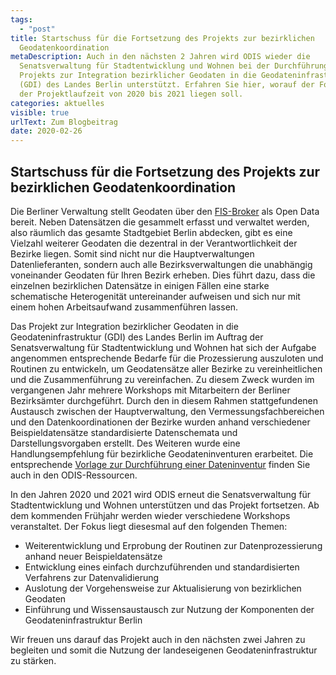 ```yaml
---
tags:
  - "post"
title: Startschuss für die Fortsetzung des Projekts zur bezirklichen
  Geodatenkoordination
metaDescription: Auch in den nächsten 2 Jahren wird ODIS wieder die
  Senatsverwaltung für Stadtentwicklung und Wohnen bei der Durchführung eines
  Projekts zur Integration bezirklicher Geodaten in die Geodateninfrastruktur
  (GDI) des Landes Berlin unterstützt. Erfahren Sie hier, worauf der Fokus in
  der Projektlaufzeit von 2020 bis 2021 liegen soll.
categories: aktuelles
visible: true
urlText: Zum Blogbeitrag
date: 2020-02-26
---
```


## Startschuss für die Fortsetzung des Projekts zur bezirklichen Geodatenkoordination

Die Berliner Verwaltung stellt Geodaten über den [FIS-Broker](https://fbinter.stadt-berlin.de/fb/index.jsp) als Open Data bereit. Neben Datensätzen die gesammelt erfasst und verwaltet werden, also räumlich das gesamte Stadtgebiet Berlin abdecken, gibt es eine Vielzahl weiterer Geodaten die dezentral in der Verantwortlichkeit der Bezirke liegen. Somit sind nicht nur die Hauptverwaltungen Datenlieferanten, sondern auch alle Bezirksverwaltungen die unabhängig voneinander Geodaten für Ihren Bezirk erheben. Dies führt dazu, dass die einzelnen bezirklichen Datensätze in einigen Fällen eine starke schematische Heterogenität untereinander aufweisen und sich nur mit einem hohen Arbeitsaufwand zusammenführen lassen.

Das Projekt zur Integration bezirklicher Geodaten in die Geodateninfrastruktur (GDI) des Landes Berlin im Auftrag der Senatsverwaltung für Stadtentwicklung und Wohnen hat sich der Aufgabe angenommen entsprechende Bedarfe für die Prozessierung auszuloten und Routinen zu entwickeln, um Geodatensätze aller Bezirke zu vereinheitlichen und die Zusammenführung zu vereinfachen. Zu diesem Zweck wurden im vergangenen Jahr mehrere Workshops mit Mitarbeitern der Berliner Bezirksämter durchgeführt. Durch den in diesem Rahmen stattgefundenen Austausch zwischen der Hauptverwaltung, den Vermessungsfachbereichen und den Datenkoordinationen der Bezirke wurden anhand verschiedener Beispieldatensätze standardisierte Datenschemata und Darstellungsvorgaben erstellt. Des Weiteren wurde eine Handlungsempfehlung für bezirkliche Geodateninventuren erarbeitet. Die entsprechende [Vorlage zur Durchführung einer Dateninventur](https://odis-berlin.de/ressourcen/dateninventur.html) finden Sie auch in den ODIS-Ressourcen.

In den Jahren 2020 und 2021 wird ODIS erneut die Senatsverwaltung für Stadtentwicklung und Wohnen unterstützen und das Projekt fortsetzen. Ab dem kommenden Frühjahr werden wieder verschiedene Workshops veranstaltet. Der Fokus liegt diesesmal auf den folgenden Themen:

- Weiterentwicklung und Erprobung der Routinen zur Datenprozessierung anhand neuer Beispieldatensätze
- Entwicklung eines einfach durchzuführenden und standardisierten Verfahrens zur Datenvalidierung
- Auslotung der Vorgehensweise zur Aktualisierung von bezirklichen Geodaten
- Einführung und Wissensaustausch zur Nutzung der Komponenten der Geodateninfrastruktur Berlin

Wir freuen uns darauf das Projekt auch in den nächsten zwei Jahren zu begleiten und somit die Nutzung der landeseigenen Geodateninfrastruktur zu stärken.

